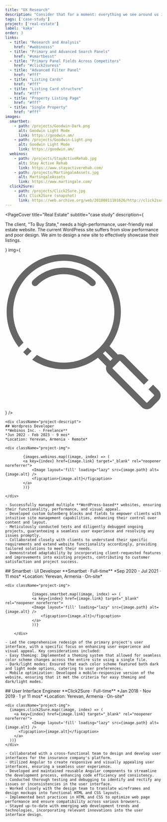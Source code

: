 ```yaml
---
title: "UX Research"
description: "Consider that for a moment: everything we see around us is assumed to have had a cause and is contingent upon."
tags: ['case-study']
project: ['real-estate']
label: 'kaka'
order: 3
links:
  - title: "Research and Analysis"
    href: "#webinosss"
  - title: "Primary and Advanced Search Panels"
    href: "#smartbesst"
  - title: "Primary Panel Fields Across Competitors"
    href: "#click2suress"
  - title: "Advanced Filter Panel"
    href: "#fff"
  - title: "Listing Cards"
    href: "#fff"
  - title: "Listing Card structure"
    href: "#fff"
  - title: "Property Listing Page"
    href: "#fff"
  - title: "Single Property"
    href: "#fff"
images:
  smartbet:
    - path: /projects/Goodwin-Dark.png
      alt: Goodwin Light Mode
      link: https://goodwin.am/
    - path: /projects/Goodwin-Light.png
      alt: Goodwin Light Mode
      link: https://goodwin.am/
  webinos:
    - path: /projects/StayActiveRehab.jpg
      alt: Stay Active Rehab
      link: https://www.stayactiverehab.com/
    - path: /projects/MartingaleAssets.jpg
      alt: MartingaleAssets
      link: https://www.martingale.com/
  click2Sure:
    - path: /projects/Click2Sure.jpg
      alt: Click2Sure (snapshot)
      link: https://web.archive.org/web/20180811101626/http://click2sure.co.za/
---
```




<PageCover
  title="Real Estate"
  subtitle="case study"
  description={
    <p>The client, "To Buy State," needs a high-performance, user-friendly real estate website. The current WordPress site suffers from slow performance and poor design. We aim to design a new site to effectively showcase their listings.</p>
  }
  img={  <svg  viewBox="0 0 61 61" fill="none" xmlns="http://www.w3.org/2000/svg">
    <path d="M7.07472 7.20524C11.4194 2.85849 17.114 0.684082 22.8053 0.684082C28.4971 0.684082 34.1937 2.85868 38.5359 7.20524C42.8806 11.552 45.054 17.2492 45.054 22.9432C45.054 27.638 43.5762 32.3351 40.6254 36.2749L43.8821 39.5331C44.1387 39.459 44.4027 39.422 44.6667 39.422C45.3821 39.422 46.0976 39.6935 46.6404 40.2391L55.8308 49.4388L54.047 51.2234L44.8541 42.0287C44.8023 41.9769 44.7332 41.9522 44.6641 41.9522C44.5951 41.9522 44.526 41.9769 44.4742 42.0287L41.8762 44.6279C41.8244 44.6748 41.7997 44.7464 41.7997 44.8179C41.7948 44.8846 41.8219 44.9537 41.8762 45.008L54.9768 58.1148C55.0287 58.1691 55.0977 58.1962 55.1668 58.1962C55.2359 58.1913 55.3074 58.1641 55.3568 58.1148L57.9547 55.5156C58.0041 55.4662 58.0312 55.3946 58.0312 55.3255C58.0362 55.2688 58.0189 55.2095 57.9794 55.1602L55.833 53.0127L57.6143 51.2281L59.8224 53.4373C60.3084 53.968 60.5527 54.6468 60.5527 55.3231C60.5576 56.0389 60.2837 56.7547 59.7409 57.3003L57.143 59.8994C56.6002 60.4425 55.8822 60.7165 55.1668 60.7165C54.4538 60.7115 53.7383 60.44 53.1955 59.8994L40.0898 46.7927C39.5495 46.2521 39.2781 45.5338 39.2781 44.8155C39.2756 44.5539 39.3126 44.2898 39.3866 44.0331L36.1275 40.7724C32.1898 43.727 27.4948 45.203 22.802 45.203C18.514 45.203 14.2236 43.9689 10.5105 41.503L12.3386 39.6739C15.5287 41.6733 19.1656 42.6754 22.8017 42.6754C27.8495 42.6754 32.8972 40.7477 36.7461 36.8971C40.5974 33.044 42.5218 27.9937 42.5218 22.9461C42.5218 17.8959 40.5949 12.8459 36.7461 8.99513C32.8948 5.14202 27.8469 3.21677 22.8017 3.21677C17.7538 3.21677 12.7062 5.14455 8.85725 8.99513C5.00595 12.8482 3.08159 17.8985 3.08159 22.9461C3.08159 27.1645 4.42374 31.3832 7.1105 34.9028L5.30943 36.7047C2.13912 32.6813 0.552734 27.814 0.552734 22.9484C0.552734 17.2539 2.72632 11.5547 7.06831 7.21041L7.07472 7.20524ZM8.47359 39.9702C7.99496 39.5654 7.52619 39.136 7.07472 38.6842L6.99084 38.6003L8.77707 36.8132L8.86095 36.8972C9.31491 37.3513 9.78365 37.7759 10.2673 38.1757L8.47359 39.9702ZM41.8548 41.0785L38.9929 38.2153C38.8449 38.3733 38.6919 38.5288 38.539 38.6843C38.3836 38.8398 38.2281 38.9903 38.0702 39.1384L40.9321 42.0017L41.8548 41.0785ZM12.5177 12.6433C12.0267 13.1369 11.2298 13.1369 10.7364 12.6482C10.243 12.157 10.243 11.3597 10.7315 10.8661C14.0696 7.52637 18.4414 5.85779 22.8083 5.85779C27.1777 5.85779 31.5496 7.52637 34.8851 10.8636C35.3785 11.3573 35.3785 12.157 34.8851 12.6507C34.3916 13.1443 33.5923 13.1443 33.0989 12.6507C30.2591 9.8096 26.5315 8.38784 22.8082 8.38784C19.0803 8.38784 15.3547 9.80713 12.5176 12.6457L12.5177 12.6433Z" fill="#666666" />
  </svg>}
/>

<div className="content-holder" >
<div className="project-part" id="webinosss">





</div>

<div className="project-part" id="webinosss">
 
    
    <div className="project-descript">
    ## Wordpress Developer
    **Webinos Inc. · Freelance**  
    *Jun 2022 - Feb 2023 · 9 mos*  
    *Location: Yerevan, Armenia · Remote*

    <div className="project-img">

            {images.webinos.map((image, index) => (
            <a key={index} href={image.link} target="_blank" rel="noopener noreferrer">
                <Image layout='fill' loading="lazy" src={image.path} alt={image.alt} />
                <figcaption>{image.alt}</figcaption>
            </a>
            ))}

    </div>

    - Successfully managed multiple **WordPress-based** websites, ensuring their functionality, performance, and visual appeal.
    - Developed custom Gutenberg blocks and fields to empower clients with intuitive site management capabilities, enhancing their control over content and layout.
    - Meticulously conducted tests and diligently debugged ongoing projects, guaranteeing a seamless user experience and resolving any issues promptly.
    - Collaborated closely with clients to understand their specific requirements and extend website functionality accordingly, providing tailored solutions to meet their needs.
    - Demonstrated adaptability by incorporating client-requested features and improvements into existing projects, contributing to customer satisfaction and project success.

  </div>
 
</div>


  <div className="project-part" id="smartbesst">
    <div className="project-descript">
        ## Smartbet · UI Developer
        **Smartbet · Full-time**  
        *Sep 2020 - Jul 2021 · 11 mos*  
        *Location: Yerevan, Armenia · On-site*

    <div className="project-img">

                {images.smartbet.map((image, index) => (
                <a key={index} href={image.link} target="_blank" rel="noopener noreferrer">
                <Image layout='fill' loading="lazy" src={image.path} alt={image.alt} />
                    <figcaption>{image.alt}</figcaption>
                </a>
                ))}

        </div>

    - Led the comprehensive redesign of the primary project's user interface, with a specific focus on enhancing user experience and visual appeal. Key considerations included:
    - Easy theming: Implemented a theming system that allowed for seamless color scheme changes across the entire site using a single file.
    - Dark/light modes: Ensured that each color scheme featured both dark and light mode options, catering to user preferences.
    - Mobile optimization: Developed a mobile-responsive version of the website, ensuring that it met the criteria for easy theming and dark/light modes.
  </div>
</div>


<div className="project-part" id="click2sure">
  <div className="project-descript">
    ## User Interface Engineer
    **Click2Sure · Full-time**  
    *Jan 2018 - Nov 2019 · 1 yr 11 mos*  
    *Location: Yerevan, Armenia · On-site*

    <div className="project-img">
      {images.click2Sure.map((image, index) => (
        <a key={index} href={image.link} target="_blank" rel="noopener noreferrer">
                <Image layout='fill' loading="lazy" src={image.path} alt={image.alt} />
          <figcaption>{image.alt}</figcaption>
        </a>
      ))}
    </div>

    - Collaborated with a cross-functional team to design and develop user interfaces for the insurance company's platform.
    - Utilized Angular to create responsive and visually appealing user interfaces, ensuring a seamless user experience.
    - Developed and maintained reusable Angular components to streamline the development process, enhancing code efficiency and consistency.
    - Conducted thorough testing and debugging to identify and rectify any issues or inconsistencies in the user interface.
    - Worked closely with the design team to translate wireframes and design mockups into functional HTML and CSS layouts.
    - Implemented best practices in HTML and CSS to optimize web page performance and ensure compatibility across various browsers.
    - Stayed up-to-date with emerging web development trends and technologies, incorporating relevant innovations into the user interface design.
  </div>
</div>
</div>
